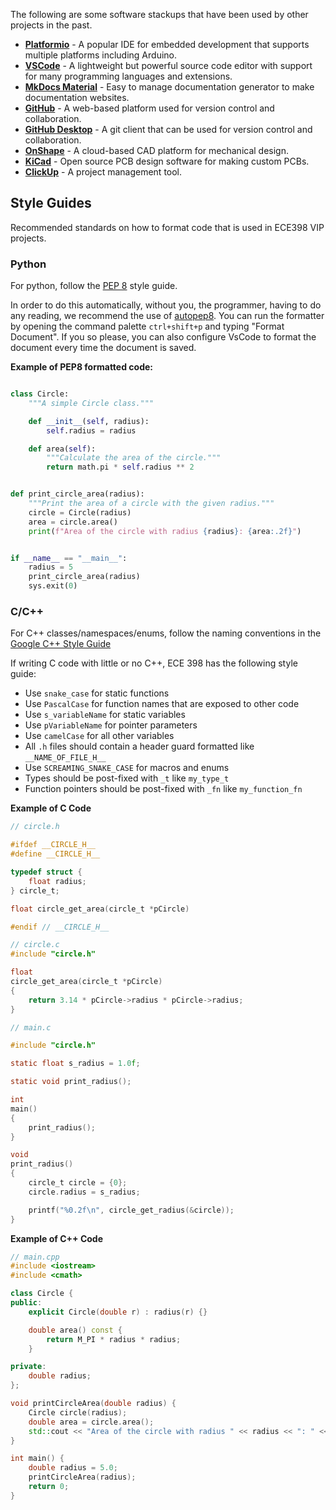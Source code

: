 The following are some software stackups that have been used by other projects in the past. 

* **[Platformio](https://platformio.org/)** - A popular IDE for embedded development that supports multiple platforms including Arduino.
* **[VSCode](https://code.visualstudio.com/)** - A lightweight but powerful source code editor with support for many programming languages and extensions.
* **[MkDocs Material](https://squidfunk.github.io/mkdocs-material/)** - Easy to manage documentation generator to make documentation websites.
* **[GitHub](https://github.com/)** - A web-based platform used for version control and collaboration.
* **[GitHub Desktop](https://desktop.github.com/download/)** - A git client that can be used for version control and collaboration.
* **[OnShape](https://www.onshape.com/)** - A cloud-based CAD platform for mechanical design.
* **[KiCad](https://www.kicad.org/)** - Open source PCB design software for making custom PCBs.
* **[ClickUp](https://clickup.com/)** - A project management tool.

## Style Guides

Recommended standards on how to format code that is used in ECE398 VIP projects.

### Python

For python, follow the [PEP 8](https://peps.python.org/pep-0008/) style guide. 

In order to do this automatically, without you, the programmer, having to do any
reading, we recommend the use of [autopep8](https://marketplace.visualstudio.com/items?itemName=ms-python.autopep8).
You can run the formatter by opening the command palette `ctrl+shift+p` and typing
"Format Document". If you so please, you can also configure VsCode to format
the document every time the document is saved.

**Example of PEP8 formatted code:**

```python

class Circle:
    """A simple Circle class."""

    def __init__(self, radius):
        self.radius = radius

    def area(self):
        """Calculate the area of the circle."""
        return math.pi * self.radius ** 2


def print_circle_area(radius):
    """Print the area of a circle with the given radius."""
    circle = Circle(radius)
    area = circle.area()
    print(f"Area of the circle with radius {radius}: {area:.2f}")


if __name__ == "__main__":
    radius = 5
    print_circle_area(radius)
    sys.exit(0)
```

### C/C++

For C++ classes/namespaces/enums, follow the naming conventions in the 
[Google C++ Style Guide](https://google.github.io/styleguide/cppguide.html#Naming)

If writing C code with little or no C++, ECE 398 has the following style guide:

* Use `snake_case` for static functions
* Use `PascalCase` for function names that are exposed to other code
* Use `s_variableName` for static variables
* Use `pVariableName` for pointer parameters
* Use `camelCase` for all other variables
* All `.h` files should contain a header guard formatted like `__NAME_OF_FILE_H__`
* Use `SCREAMING_SNAKE_CASE` for macros and enums
* Types should be post-fixed with `_t` like `my_type_t`
* Function pointers should be post-fixed with `_fn` like `my_function_fn`

**Example of C Code**
```C
// circle.h

#ifdef __CIRCLE_H__
#define __CIRCLE_H__

typedef struct {
    float radius;
} circle_t;

float circle_get_area(circle_t *pCircle)

#endif // __CIRCLE_H__
```

```C
// circle.c
#include "circle.h"

float
circle_get_area(circle_t *pCircle)
{
    return 3.14 * pCircle->radius * pCircle->radius;
}
```

```C
// main.c

#include "circle.h"

static float s_radius = 1.0f;

static void print_radius();

int
main()
{
    print_radius();
}

void
print_radius()
{
    circle_t circle = {0};
    circle.radius = s_radius;

    printf("%0.2f\n", circle_get_radius(&circle));
}
```

**Example of C++ Code**

```cpp
// main.cpp
#include <iostream>
#include <cmath>

class Circle {
public:
    explicit Circle(double r) : radius(r) {}

    double area() const {
        return M_PI * radius * radius;
    }

private:
    double radius;
};

void printCircleArea(double radius) {
    Circle circle(radius);
    double area = circle.area();
    std::cout << "Area of the circle with radius " << radius << ": " << area << std::endl;
}

int main() {
    double radius = 5.0;
    printCircleArea(radius);
    return 0;
}

```

